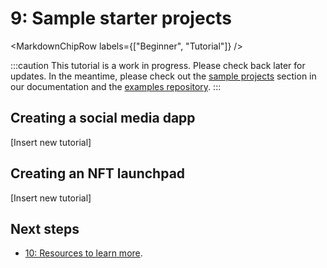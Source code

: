 
# 9: Sample starter projects

<MarkdownChipRow labels={["Beginner", "Tutorial"]} />

:::caution
This tutorial is a work in progress. Please check back later for updates.
In the meantime, please check out the [sample projects](/docs/samples/overview.mdx)
section in our documentation and the [examples repository](https://github.com/dfinity/examples/tree/master).
:::

## Creating a social media dapp

[Insert new tutorial]

## Creating an NFT launchpad

[Insert new tutorial]

## Next steps

- [10: Resources to learn more](/docs/current/tutorials/hackathon-prep-course/resources).